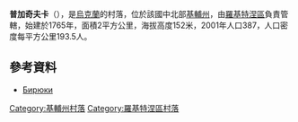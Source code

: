 {{coord|49|43|1|N|30|19|6|E|scale:30000|display=title}}

'''普加奇夫卡'''（{{lang-uk|Пугачівка}}），是[[烏克蘭|烏克蘭]]的村落，位於該國中北部[[基輔州|基輔州]]，由[[羅基特涅區|羅基特涅區]]負責管轄，始建於1765年，面積2平方公里，海拔高度152米，2001年人口387，人口密度每平方公里193.5人。

==參考資料==
* [http://w1.c1.rada.gov.ua/pls/z7502/A005?rdat1=19.10.2012&rf7571=14520 Бирюки]{{dead link|date=2018年3月 |bot=InternetArchiveBot |fix-attempted=yes }}

{{DEFAULTSORT:Пугачівка}}
[[Category:基輔州村落|Category:基輔州村落]]
[[Category:羅基特涅區村落|Category:羅基特涅區村落]]


{{Kiev-geo-stub}}